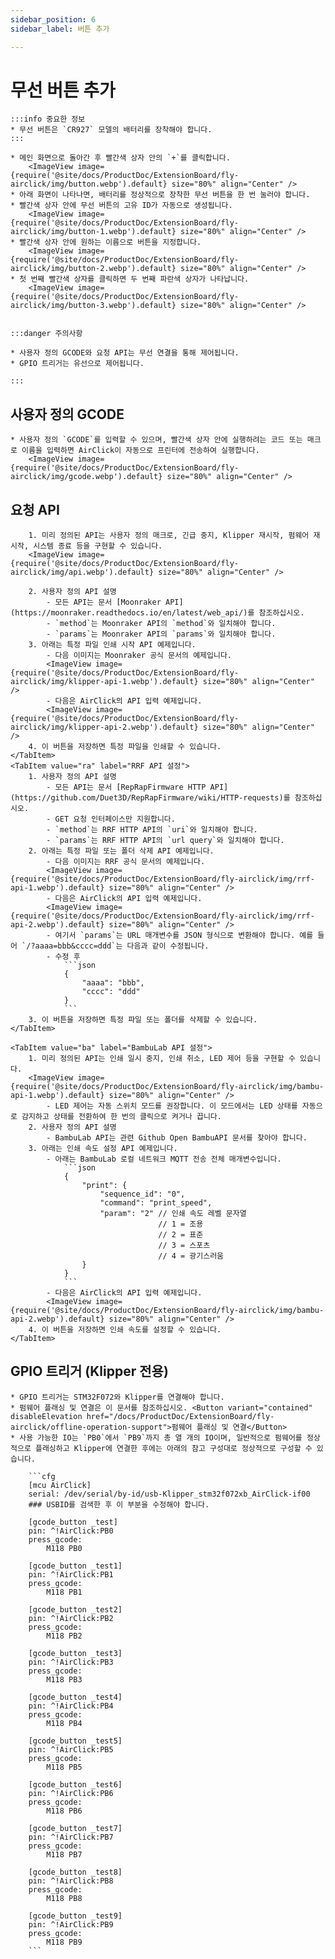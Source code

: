 ```yaml
---
sidebar_position: 6
sidebar_label: 버튼 추가

---
```


# 무선 버튼 추가

    :::info 중요한 정보
    * 무선 버튼은 `CR927` 모델의 배터리를 장착해야 합니다.
    :::

    * 메인 화면으로 돌아간 후 빨간색 상자 안의 `+`를 클릭합니다.
        <ImageView image={require('@site/docs/ProductDoc/ExtensionBoard/fly-airclick/img/button.webp').default} size="80%" align="Center" />
    * 아래 화면이 나타나면, 배터리를 정상적으로 장착한 무선 버튼을 한 번 눌러야 합니다.
    * 빨간색 상자 안에 무선 버튼의 고유 ID가 자동으로 생성됩니다.
        <ImageView image={require('@site/docs/ProductDoc/ExtensionBoard/fly-airclick/img/button-1.webp').default} size="80%" align="Center" />
    * 빨간색 상자 안에 원하는 이름으로 버튼을 지정합니다.
        <ImageView image={require('@site/docs/ProductDoc/ExtensionBoard/fly-airclick/img/button-2.webp').default} size="80%" align="Center" />
    * 첫 번째 빨간색 상자를 클릭하면 두 번째 파란색 상자가 나타납니다.
        <ImageView image={require('@site/docs/ProductDoc/ExtensionBoard/fly-airclick/img/button-3.webp').default} size="80%" align="Center" />


    :::danger 주의사항

    * 사용자 정의 GCODE와 요청 API는 무선 연결을 통해 제어됩니다.
    * GPIO 트리거는 유선으로 제어됩니다.

    :::

## 사용자 정의 GCODE
    * 사용자 정의 `GCODE`를 입력할 수 있으며, 빨간색 상자 안에 실행하려는 코드 또는 매크로 이름을 입력하면 AirClick이 자동으로 프린터에 전송하여 실행합니다.
        <ImageView image={require('@site/docs/ProductDoc/ExtensionBoard/fly-airclick/img/gcode.webp').default} size="80%" align="Center" />

## 요청 API

<Tabs>
    <TabItem value="ka" label="Klipper API 설정" default>

        1. 미리 정의된 API는 사용자 정의 매크로, 긴급 중지, Klipper 재시작, 펌웨어 재시작, 시스템 종료 등을 구현할 수 있습니다.
        <ImageView image={require('@site/docs/ProductDoc/ExtensionBoard/fly-airclick/img/api.webp').default} size="80%" align="Center" />

        2. 사용자 정의 API 설명
            - 모든 API는 문서 [Moonraker API](https://moonraker.readthedocs.io/en/latest/web_api/)를 참조하십시오.
            - `method`는 Moonraker API의 `method`와 일치해야 합니다.
            - `params`는 Moonraker API의 `params`와 일치해야 합니다.
        3. 아래는 특정 파일 인쇄 시작 API 예제입니다.
            - 다음 이미지는 Moonraker 공식 문서의 예제입니다.
            <ImageView image={require('@site/docs/ProductDoc/ExtensionBoard/fly-airclick/img/klipper-api-1.webp').default} size="80%" align="Center" />
            - 다음은 AirClick의 API 입력 예제입니다.
            <ImageView image={require('@site/docs/ProductDoc/ExtensionBoard/fly-airclick/img/klipper-api-2.webp').default} size="80%" align="Center" />
        4. 이 버튼을 저장하면 특정 파일을 인쇄할 수 있습니다.
    </TabItem>
    <TabItem value="ra" label="RRF API 설정">
        1. 사용자 정의 API 설명
            - 모든 API는 문서 [RepRapFirmware HTTP API](https://github.com/Duet3D/RepRapFirmware/wiki/HTTP-requests)를 참조하십시오.
            - GET 요청 인터페이스만 지원합니다.
            - `method`는 RRF HTTP API의 `uri`와 일치해야 합니다.
            - `params`는 RRF HTTP API의 `url query`와 일치해야 합니다.
        2. 아래는 특정 파일 또는 폴더 삭제 API 예제입니다.
            - 다음 이미지는 RRF 공식 문서의 예제입니다.
            <ImageView image={require('@site/docs/ProductDoc/ExtensionBoard/fly-airclick/img/rrf-api-1.webp').default} size="80%" align="Center" />
            - 다음은 AirClick의 API 입력 예제입니다.
            <ImageView image={require('@site/docs/ProductDoc/ExtensionBoard/fly-airclick/img/rrf-api-2.webp').default} size="80%" align="Center" />
            - 여기서 `params`는 URL 매개변수를 JSON 형식으로 변환해야 합니다. 예를 들어 `/?aaaa=bbb&cccc=ddd`는 다음과 같이 수정됩니다.
            - 수정 후
                ```json
                {
                    "aaaa": "bbb",
                    "cccc": "ddd"
                }
                ```
        3. 이 버튼을 저장하면 특정 파일 또는 폴더를 삭제할 수 있습니다.
    </TabItem>

    <TabItem value="ba" label="BambuLab API 설정">
        1. 미리 정의된 API는 인쇄 일시 중지, 인쇄 취소, LED 제어 등을 구현할 수 있습니다.
        <ImageView image={require('@site/docs/ProductDoc/ExtensionBoard/fly-airclick/img/bambu-api-1.webp').default} size="80%" align="Center" />
            - LED 제어는 자동 스위치 모드를 권장합니다. 이 모드에서는 LED 상태를 자동으로 감지하고 상태를 전환하여 한 번의 클릭으로 켜거나 끕니다.
        2. 사용자 정의 API 설명
            - BambuLab API는 관련 Github Open BambuAPI 문서를 찾아야 합니다.
        3. 아래는 인쇄 속도 설정 API 예제입니다.
            - 아래는 BambuLab 로컬 네트워크 MQTT 전송 전체 매개변수입니다.
                ```json
                {
                    "print": {
                        "sequence_id": "0",
                        "command": "print_speed",
                        "param": "2" // 인쇄 속도 레벨 문자열
                                     // 1 = 조용
                                     // 2 = 표준
                                     // 3 = 스포츠
                                     // 4 = 광기스러움
                    }
                }
                ```
            - 다음은 AirClick의 API 입력 예제입니다.
            <ImageView image={require('@site/docs/ProductDoc/ExtensionBoard/fly-airclick/img/bambu-api-2.webp').default} size="80%" align="Center" />
        4. 이 버튼을 저장하면 인쇄 속도를 설정할 수 있습니다.
    </TabItem>

</Tabs>
    

## GPIO 트리거 (Klipper 전용)
    * GPIO 트리거는 STM32F072와 Klipper를 연결해야 합니다.
    * 펌웨어 플래싱 및 연결은 이 문서를 참조하십시오. <Button variant="contained" disableElevation href="/docs/ProductDoc/ExtensionBoard/fly-airclick/offline-operation-support">펌웨어 플래싱 및 연결</Button>
    * 사용 가능한 IO는 `PB0`에서 `PB9`까지 총 열 개의 IO이며, 일반적으로 펌웨어를 정상적으로 플래싱하고 Klipper에 연결한 후에는 아래의 참고 구성대로 정상적으로 구성할 수 있습니다.
    
        ```cfg
        [mcu AirClick]
        serial: /dev/serial/by-id/usb-Klipper_stm32f072xb_AirClick-if00
        ### USBID를 검색한 후 이 부분을 수정해야 합니다.

        [gcode_button _test]
        pin: ^!AirClick:PB0
        press_gcode:
            M118 PB0

        [gcode_button _test1]
        pin: ^!AirClick:PB1
        press_gcode:
            M118 PB1

        [gcode_button _test2]
        pin: ^!AirClick:PB2
        press_gcode:
            M118 PB2

        [gcode_button _test3]
        pin: ^!AirClick:PB3
        press_gcode:
            M118 PB3

        [gcode_button _test4]
        pin: ^!AirClick:PB4
        press_gcode:
            M118 PB4

        [gcode_button _test5]
        pin: ^!AirClick:PB5
        press_gcode:
            M118 PB5

        [gcode_button _test6]
        pin: ^!AirClick:PB6
        press_gcode:
            M118 PB6

        [gcode_button _test7]
        pin: ^!AirClick:PB7
        press_gcode:
            M118 PB7

        [gcode_button _test8]
        pin: ^!AirClick:PB8
        press_gcode:
            M118 PB8

        [gcode_button _test9]
        pin: ^!AirClick:PB9
        press_gcode:
            M118 PB9
        ```
